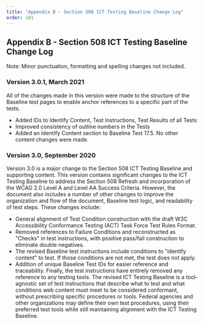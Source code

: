 ```yaml
---
title: "Appendix B - Section 508 ICT Testing Baseline Change Log"
order: 101
---
```

## Appendix B - Section 508 ICT Testing Baseline Change Log
Note: Minor punctuation, formatting and spelling changes not included.

### Version 3.0.1, March 2021
All of the changes made in this version were made to the structure of the Baseline test pages to enable anchor references to a specific part of the tests.
  * Added IDs to Identify Content, Test Instructions, Test Results of all Tests
  * Improved consistency of outline numbers in the Tests
  * Added an Identify Content section to Baseline Test 17.5. No other content changes were made.

### Version 3.0, September 2020
Version 3.0 is a major change to the Section 508 ICT Testing Baseline and supporting content. This version contains significant changes to the ICT Testing Baseline to address the Section 508 Refresh and incorporation of the WCAG 2.0 Level A and Level AA Success Criteria. However, the document also includes a number of other changes to improve the organization and flow of the document, Baseline test logic, and readability of test steps. These changes include:
  * General alignment of Test Condition construction with the draft W3C Accessibility Conformance Testing (ACT) Task Force Test Rules Format.
  * Removed references to Failure Conditions and reconstructed as "Checks" in test instructions, with positive pass/fail construction to eliminate double negatives.
  * The revised Baseline test instructions include conditions to "identify content" to test. If those conditions are not met, the test does not apply.
  * Addition of unique Baseline Test IDs for easier reference and traceability.
Finally, the test instructions have entirely removed any reference to any testing tools. The revised ICT Testing Baseline is a tool-agnostic set of test instructions that describe what to test and what conditions web content must meet to be considered conformant, without prescribing specific procedures or tools. Federal agencies and other organizations may define their own test procedures, using their preferred test tools while still maintaining alignment with the ICT Testing Baseline.
